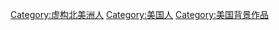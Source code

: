 [[Category:虚构北美洲人|Category:虚构北美洲人]]
[[Category:美国人|Category:美国人]]
[[Category:美国背景作品|Category:美国背景作品]]